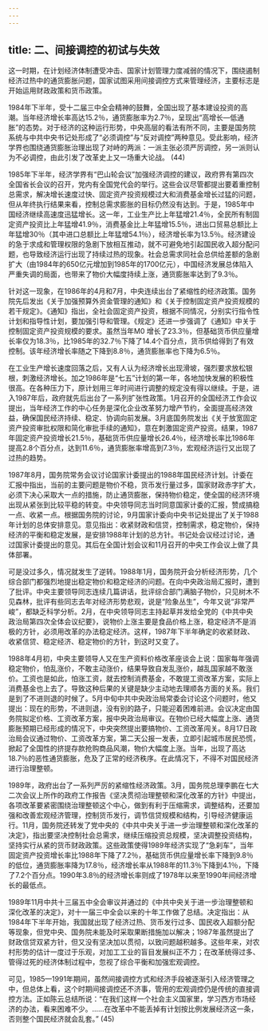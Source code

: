 ```yaml
---
---
---
```

title: 二、间接调控的初试与失效
---




这一时期，在计划经济体制遭受冲击、国家计划管理力度减弱的情况下，围绕遏制经济过热中的通货膨胀问题，国家试图采用间接调控方式来管理经济，主要标志是开始运用财政政策和货币政策。

1984年下半年，受十二届三中全会精神的鼓舞，全国出现了基本建设投资的高潮。当年经济增长率高达15.2％，通货膨胀率为2.7％，呈现出“高增长—低通胀”的态势。对于经济的这种运行形势，中央高层的看法有所不同，主要是国务院系统与中共中央书记处形成了“必须调控”与“反对调控”两种意见。受此影响，经济学界也围绕通货膨胀治理出现了对峙的两派：一派主张必须严厉调控，另一派则认为不必调控，由此引发了改革史上又一场重大论战。 (44)

1985年下半年，经济学界有“巴山轮会议”加强经济调控的建议，政府界有第四次全国省长会议的召开，党内有全国党代会的举行。这些会议尽管都提出要着重控制总需求，解决增长速度过快、固定资产投资规模过大和消费基金增长过猛的问题，但从年终执行结果来看，控制总需求膨胀的目标仍然没有达到。于是，1985年中国经济继续高速度迅猛增长。这一年，工业生产比上年猛增21.4％，全民所有制固定资产投资比上年猛增41.9％，消费基金比上年猛增15.5％，进出口贸易总额比上年猛增30％（其中进口总额比上年猛增54.1％），经济增长率为13.5％。经济建设的急于求成和管理权限的急剧下放相互推动，就不可避免地引起国民收入超分配问题，也导致经济运行出现了持续过热的现象。社会总需求同社会总供给差额的急剧扩大（由1984年的650亿元增加到1985年的1700亿元），中国经济发展总体陷入严重失调的局面，也带来了物价大幅度持续上涨，通货膨胀率达到了9.3％。

针对这一现象，在1986年的4月和7月，中央连续出台了紧缩性的经济政策。国务院先后发出《关于加强预算外资金管理的通知》和《关于控制固定资产投资规模的若干规定》。《通知》指出，全社会固定资产投资，根据不同情况，分别实行指令性计划和指导性计划，要加强引导和管理。《规定》还进一步强调了《通知》中关于控制固定资产投资规模的要求。虽然当年M0 增长了23.3％，但基础货币供应量增长率仅为18.3％，比1985年的32.7％下降了14.4个百分点，货币供给得到了有效控制。该年经济增长率随之下降到8.8％，通货膨胀率也下降为6.5％。

在工业生产增长速度回落之后，又有人认为经济增长出现滑坡，强烈要求放松银根，刺激经济增长。加之1986年是“七五”计划的第一年，各地加快发展的积极性很高。在各种压力下，原计划用三年时间进行调整的规定没有得以继续。于是，进入1987年后，政府就先后出台了一系列扩张性政策。1月召开的全国经济工作会议提出，当年经济工作的中心任务是深化企业改革努力增产节约，全面提高经济效益，确保国民经济持续、稳定、协调向前发展。3月底国务院发出《关于放宽固定资产投资审批权限和简化审批手续的通知》，意在刺激固定资产投资。结果，1987年固定资产投资增长21.5％，基础货币供应量增长26.4％，经济增长率比1986年提高2.8个百分点，达到11.6％，通货膨胀率增高到7.3％，宏观经济运行又出现了过热的趋势。

1987年8月，国务院常务会议讨论国家计委提出的1988年国民经济计划。计委在汇报中指出，当前的主要问题是物价不稳，货币发行量过多，国家财政赤字扩大，必须下决心采取大一点的措施，防止通货膨胀，保持物价稳定，使全国的经济环境出现从紧张到比较平稳的转变。中央领导同志当时同意国家计委的汇报，赞成搞稳一点、收紧一点。根据国务院的讨论，9月国家计委向中央书记处提出了关于1988年计划的总体安排意见。意见指出：收紧财政和信贷，控制需求，稳定物价，保持经济的平衡和稳定发展，是安排1988年计划的总方针。书记处会议经过讨论，通过国家计委提出的意见。其后在全国计划会议和11月召开的中央工作会议上做了具体部署。

可是没过多久，情况就发生了逆转。1988年1月，国务院开会分析经济形势，几个综合部门都强烈地提出稳定物价和稳定经济的问题。在向中央政治局汇报时，遭到了批评。中央主要领导同志连续几篇讲话，批评综合部门满脑子物价，只见树木不见森林，批评有些同志去年对经济形势悲观，说是“险象丛生”，今年又说“非常严峻”，都缺乏科学分析。2月，在中央领导同志主持起草并发给全党的《中共中央政治局第四次全体会议纪要》，说物价上涨主要是食品价格上涨，稳定经济不是消极的方针，必须用改革的办法稳定经济。这样，1987年下半年确定的收紧财政、收紧信贷、稳定经济、稳定物价的方针，到这时又变了。

1988年4月初，中央主要领导人又在生产资料价格改革座谈会上说：国家每年强调稳定物价，怕乱涨价，不敢主动涨价，结果导致自发乱涨价，越乱国家越不敢涨价。工资也是如此，怕涨工资，就去控制消费基金，不敢提工资改革方案，实际上消费基金也上去了。导致这种后果的关键是缺少主动地去理顺各方面的关系。我们是到了不进则退的时候了。5月中旬中共中央政治局常委会讨论这个问题时，他又提出：现在的形势，不进则退，没有别的路子，只能迎着困难前进。会议决定由国务院拟定价格、工资改革方案，报中央政治局审议。在物价已经大幅度上涨、通货膨胀预期已经形成的情况下，中央突然提出要搞物价、工资改革闯关。8月17日政治局会议通过物价、工资改革方案，第二天公报一发表，立即引起城市居民恐慌，掀起了全国性的挤提存款抢购商品风潮，物价大幅度上涨。当年，出现了高达18.7％的恶性通货膨胀，危及了正常的经济秩序。在此情况下，不得不对国民经济进行治理整顿。

1989年，政府出台了一系列严厉的紧缩性经济政策。3月，国务院总理李鹏在七大二次会议上所作的政府工作报告《坚决贯彻治理整顿和深化改革的方针》中提出，各项改革要紧密围绕治理整顿这个中心，做到有利于压缩需求，调整结构，还要加强和改善宏观经济管理，控制货币发行，调节信贷规模和结构，引导经济健康运行。11月，国务院还转发了党中央的《中共中央关于进一步治理整顿和深化改革的决定》，指出要坚决控制社会总需求，继续压缩投资总规模，坚决调整投资结构，坚持实行从紧的货币财政政策。这些政策使得1989年经济实现了“急刹车”，当年固定资产投资增长率比1988年下降了7.2％，基础货币供应量增长率下降到9.8％的低位，通货膨胀率降为17.8％，经济增长率从1988年的11.3％下降到4.1％，下降了7.2个百分点。1990年3.8％的经济增长率则成了1978年以来至1990年间经济增长的最低点。

1989年11月中共十三届五中全会审议并通过的《中共中央关于进一步治理整顿和深化改革的决定》，对十一届三中全会以来的十年工作做了总结。决定指出：从1984年下半年开始，我国就出现了经济过热、货币发行过多、国民收入超额分配等现象，但党中央、国务院未能及时采取果断措施加以解决；1987年虽然提出了财政信贷双紧方针，但又没有坚决加以贯彻，以致问题越积越多。这些年来，对农村形势的估计一度过于乐观，对加工工业的盲目发展纠正不力；在改革统得过多、管得过死的经济体制过程中，忽视了综合平衡和加强宏观调控。

可见，1985—1991年期间，虽然间接调控方式和经济手段被逐渐引入经济管理之中，但总体上看，这个时期间接调控还不济事，管用的宏观调控仍是传统的直接调控方法。正如陈云总结所说：“在我们这样一个社会主义国家里，学习西方市场经济的办法，看来困难不少。……在改革中不能丢掉有计划按比例发展经济这一条，否则整个国民经济就会乱套。” (45)